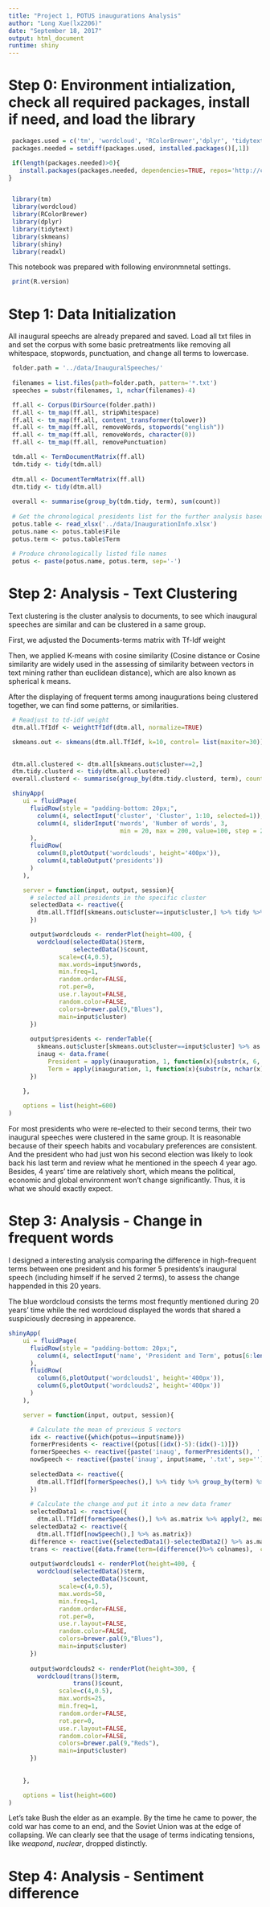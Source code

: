 ```yaml
---
title: "Project 1, POTUS inaugurations Analysis"
author: "Long Xue(lx2206)"
date: "September 18, 2017"
output: html_document
runtime: shiny
---
```


# Step 0: Environment intialization, check all required packages, install if need, and load the library 

```r
 packages.used = c('tm', 'wordcloud', 'RColorBrewer','dplyr', 'tidytext','skmeans','shiny','readxl')
 packages.needed = setdiff(packages.used, installed.packages()[,1])

 if(length(packages.needed)>0){
   install.packages(packages.needed, dependencies=TRUE, repos='http://cran.us.r-project.org')
}


 library(tm)
 library(wordcloud)
 library(RColorBrewer)
 library(dplyr)
 library(tidytext)
 library(skmeans)
 library(shiny)
 library(readxl)
```

This notebook was prepared with following environmnetal settings.

```r
 print(R.version)
```

# Step 1: Data Initialization

All inaugural speechs are already prepared and saved. Load all txt files in and set the corpus with some basic pretreatments like removing all whitespace, stopwords, punctuation, and change all terms to lowercase.


```r
 folder.path = '../data/InauguralSpeeches/'
 
 filenames = list.files(path=folder.path, pattern='*.txt')
 speeches = substr(filenames, 1, nchar(filenames)-4)

 ff.all <- Corpus(DirSource(folder.path))
 ff.all <- tm_map(ff.all, stripWhitespace)
 ff.all <- tm_map(ff.all, content_transformer(tolower))
 ff.all <- tm_map(ff.all, removeWords, stopwords("english"))
 ff.all <- tm_map(ff.all, removeWords, character(0))
 ff.all <- tm_map(ff.all, removePunctuation)

 tdm.all <- TermDocumentMatrix(ff.all)
 tdm.tidy <- tidy(tdm.all)
 
 dtm.all <- DocumentTermMatrix(ff.all)
 dtm.tidy <- tidy(dtm.all)
 
 overall <- summarise(group_by(tdm.tidy, term), sum(count))
 
 # Get the chronological presidents list for the further analysis based on time sequence.
 potus.table <- read_xlsx('../data/InaugurationInfo.xlsx')
 potus.name <- potus.table$File
 potus.term <- potus.table$Term
 
 # Produce chronologically listed file names
 potus <- paste(potus.name, potus.term, sep='-')
```


# Step 2: Analysis - Text Clustering

Text clustering is the cluster analysis to documents, to see which inaugural speeches are similar and can be clustered in a same group. 

First, we adjusted the Documents-terms matrix with Tf-Idf weight

Then, we applied K-means with cosine similarity (Cosine distance or Cosine similarity are widely used in the assessing of similarity between vectors in text mining rather than euclidean distance), which are also known as spherical k means.

After the displaying of frequent terms among inaugurations being clustered together, we can find some patterns, or similarities.  


```r
 # Readjust to td-idf weight
 dtm.all.TfIdf <- weightTfIdf(dtm.all, normalize=TRUE)

 skmeans.out <- skmeans(dtm.all.TfIdf, k=10, control= list(maxiter=30))
 

 dtm.all.clustered <- dtm.all[skmeans.out$cluster==2,]
 dtm.tidy.clusterd <- tidy(dtm.all.clustered)
 overall.clusterd <- summarise(group_by(dtm.tidy.clusterd, term), count=sum(count))

```

```r

 shinyApp(
    ui = fluidPage(
      fluidRow(style = "padding-bottom: 20px;",
        column(4, selectInput('cluster', 'Cluster', 1:10, selected=1)),
        column(4, sliderInput('nwords', 'Number of words', 3,
                               min = 20, max = 200, value=100, step = 20))
      ),
      fluidRow(
        column(8,plotOutput('wordclouds', height='400px')),
        column(4,tableOutput('presidents'))
      )
    ),

    server = function(input, output, session){
      # selected all presidents in the specific cluster 
      selectedData <- reactive({
        dtm.all.TfIdf[skmeans.out$cluster==input$cluster,] %>% tidy %>% group_by(term) %>% summarise(count=sum(count))
      })

      output$wordclouds <- renderPlot(height=400, {
        wordcloud(selectedData()$term, 
                  selectedData()$count,
              scale=c(4,0.5),
              max.words=input$nwords,
              min.freq=1,
              random.order=FALSE,
              rot.per=0,
              use.r.layout=FALSE,
              random.color=FALSE,
              colors=brewer.pal(9,"Blues"), 
              main=input$cluster)
      })
      
      output$presidents <- renderTable({
        skmeans.out$cluster[skmeans.out$cluster==input$cluster] %>% as.data.frame %>% rownames %>% as.data.frame -> inauguration
        inaug <- data.frame(
           President = apply(inauguration, 1, function(x){substr(x, 6, nchar(x)-6)}),
           Term = apply(inauguration, 1, function(x){substr(x, nchar(x)-4, nchar(x)-4)}))
      })
 
    },

    options = list(height=600)
)
```
 

For most presidents who were re-elected to their second terms, their two inaugural speeches were clustered in the same group. It is reasonable because of their speech habits and vocabulary preferences are consistent. And the president who had just won his second election was likely to look back his last term and review what he mentioned in the speech 4 year ago. Besides, 4 years' time are relatively short, which means the political, economic and global environment won't change significantly. Thus, it is what we should exactly expect.



# Step 3: Analysis - Change in frequent words 

I designed a interesting analysis comparing the difference in high-frequent terms between one president and his former 5 presidents's inaugural speech (including himself if he served 2 terms), to assess the change happended in this 20 years.

The blue wordcloud consists the terms most frequntly mentioned during 20 years' time while the red wordcloud displayed the words that shared a suspiciously decresing in appearence.

```r
shinyApp(
    ui = fluidPage(
      fluidRow(style = "padding-bottom: 20px;",
        column(4, selectInput('name', 'President and Term', potus[6:length(potus)], selected=potus[6]))
      ),
      fluidRow(
        column(6,plotOutput('wordclouds1', height='400px')),
        column(6,plotOutput('wordclouds2', height='400px'))
      )
    ),

    server = function(input, output, session){

      # Calculate the mean of previous 5 vectors
      idx <- reactive({which(potus==input$name)})
      formerPresidents <- reactive({potus[(idx()-5):(idx()-1)]})
      formerSpeeches <- reactive({paste('inaug', formerPresidents(), '.txt', sep='')})
      nowSpeech <- reactive({paste('inaug', input$name, '.txt', sep='')})
      
      selectedData <- reactive({
        dtm.all.TfIdf[formerSpeeches(),] %>% tidy %>% group_by(term) %>% summarise(count=sum(count))
      })
      
      # Calculate the change and put it into a new data framer
      selectedData1 <- reactive({
        dtm.all.TfIdf[formerSpeeches(),] %>% as.matrix %>% apply(2, mean) %>% t}) 
      selectedData2 <- reactive({
        dtm.all.TfIdf[nowSpeech(),] %>% as.matrix})
      difference <- reactive({selectedData1()-selectedData2() %>% as.matrix})
      trans <- reactive({data.frame(term=(difference()%>% colnames),  count=difference()[1,])})
      
      output$wordclouds1 <- renderPlot(height=400, {
        wordcloud(selectedData()$term, 
                  selectedData()$count,
              scale=c(4,0.5),
              max.words=50,
              min.freq=1,
              random.order=FALSE,
              rot.per=0,
              use.r.layout=FALSE,
              random.color=FALSE,
              colors=brewer.pal(9,"Blues"), 
              main=input$cluster)
      })
      
      output$wordclouds2 <- renderPlot(height=300, {
        wordcloud(trans()$term, 
                  trans()$count,
              scale=c(4,0.5),
              max.words=25,
              min.freq=1,
              random.order=FALSE,
              rot.per=0,
              use.r.layout=FALSE,
              random.color=FALSE,
              colors=brewer.pal(9,"Reds"), 
              main=input$cluster)
      })
      
 
    },

    options = list(height=600)
)
```

 
Let's take Bush the elder as an example. By the time he came to power, the cold war has come to an end, and the Soviet Union was at the edge of collapsing. We can clearly see that the usage of terms indicating tensions, like *weapond*, *nuclear*, dropped distinctly. 


#  Step 4: Analysis - Sentiment difference

